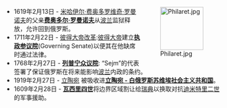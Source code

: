 <div style="float:right;margin-left:0.5em;">
[[Image:Philaret.jpg|100x100px]]
</div>
*1619年2月13日 - [[米哈伊尔·费奥多罗维奇·罗曼诺夫|米哈伊尔·费奥多罗维奇·罗曼诺夫]]的父亲'''[[费奥多尔·罗曼诺夫|费奥多尔·罗曼诺夫]]'''从[[波兰立陶宛|波兰]]监狱释放，允许回到俄罗斯。
*1711年2月22日 - [[彼得大帝改革|彼得大帝改革]]:[[彼得大帝|彼得大帝]]建立'''[[执政参议院|执政参议院]]'''(Governing Senate)以便其在他缺席时通过法律。
*1768年2月27日 - '''[[列普宁众议院|列普宁众议院]]''': “Sejm”的代表签署了保证俄罗斯在将来能影响[[波兰立陶宛|波兰]]内政的条约。
*1919年2月27日 - [[立陶宛|立陶宛]] 被吸收进'''[[立陶宛_-_白俄罗斯苏维埃社会主义共和国|立陶宛 - 白俄罗斯苏维埃社会主义共和国]]'''。
*1609年2月28日 - '''[[瓦西里四世|瓦西里四世]]'''将边界区域割让给[[瑞典|瑞典]]以换取对抗[[迪米特里二世|迪米特里二世]]的军事援助。